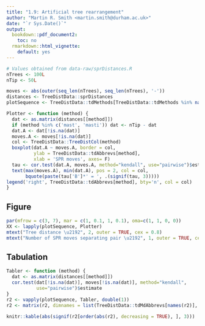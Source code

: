 ```yaml
---
title: "1.9: Artificial tree rearrangement"
author: "Martin R. Smith <martin.smith@durham.ac.uk>"
date: "`r Sys.Date()`"
output: 
  bookdown::pdf_document2:
    toc: no
  rmarkdown::html_vignette:
    default: yes
---
```


```r
# Values obtained from data-raw/sprDistances.R
nTrees <- 100L
nTip <- 50L

moves <- abs(outer(seq_len(nTrees), seq_len(nTrees), '-'))
distances <- TreeDistData::sprDistances
plotSequence <- TreeDistData::tdMethods[TreeDistData::tdMethods %in% names(distances)]

Plotter <- function (method) {
  dat <- as.matrix(distances[[method]])
  if (method %in% c('mast', 'masti')) dat <- nTip - dat
  dat.A <- dat[!is.na(dat)]
  moves.A <- moves[!is.na(dat)]
  col <- TreeDistData::TreeDistCol(method)
  boxplot(dat.A ~ moves.A, border = col, 
          ylab = TreeDistData::tdAbbrevs[method],
          xlab = 'SPR moves', axes= F)
  tau <- cor.test(dat.A, moves.A, method="kendall", use="pairwise")$estimate
  text(max(moves.A), min(dat.A), pos = 2, col = col,
       bquote(paste(tau['B']*' = ', .(signif(tau, 3)))))
legend('right', TreeDistData::tdAbbrevs[method], bty='n', col = col)
}
```

## Figure

```r
par(mfrow = c(3, 7), mar = c(1, 0.1, 1, 0.1), oma=c(1, 1, 0, 0))
XX <- lapply(plotSequence, Plotter)
mtext("Tree distance \u2192", 2, outer = TRUE, cex = 0.8)
mtext("Number of SPR moves separating pair \u2192", 1, outer = TRUE, cex = 0.8)
```

## Tabulation

```r
Tabler <- function (method) {
  dat <- as.matrix(distances[[method]])
  cor.test(dat[!is.na(dat)], moves[!is.na(dat)], method="kendall",
           use="pairwise")$estimate
}
r2 <- vapply(plotSequence, Tabler, double(1))
r2 <- matrix(r2, dimnames = list(TreeDistData::tdMdAbbrevs[names(r2)], 'τ'))

knitr::kable(abs(signif(r2[order(abs(r2), decreasing = TRUE), ], 3)))
```
